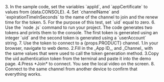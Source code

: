 
<PlatformWrapper platform="web">
3. In the sample code, set the variables `appId`, and `appCertificate` to values from {data.CONSOLE}.
4. Set `channelName` and `expirationTimeInSeconds` to the name of the channel to join and the renew time for the token.
5. For the purpose of this test, set `uid` equal to zero.
6. Use the `node <file-name>.js` command to run your project.
  The code generates two <Vg k="VSDK" /> tokens and prints them to the console. The first token is generated using an integer `uid` and the second token is generated using a `userAccount` string.
7. Use the token to connect to a {props.PRODUCT} channel.
    1.In your browser, navigate to <Link target="_blank" to="{{Global.DEMO_BASIC_VIDEO_CALL_URL}}"><Vg k="COMPANY" /> web demo</Link>.
    2.Fill in the _App ID_, and _Channel_ with the same values that were used to call the <Vg k="VSDK" /> token generation method.
    3.Copy the <Vg k="VSDK" /> uid authentication token from the terminal and paste it into the demo page.
    4.Press *Join* to connect.
      You see the local video on the screen.
8. Connect to the same channel from another device to confirm that everything works.
</PlatformWrapper>
